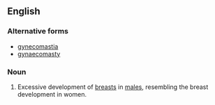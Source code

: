 ==English==
{{wikipedia}}

===Alternative forms===
*[[gynecomastia]]
*[[gynaecomasty]]

===Noun===
{{en-noun|-}}

# {{medicine}} Excessive development of [[breast]]s in [[male]]s, resembling the breast development in women.
